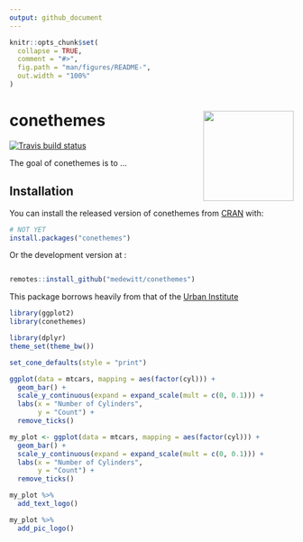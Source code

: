 ```yaml
---
output: github_document
---
```


<!-- README.md is generated from README.Rmd. Please edit that file -->

```r
knitr::opts_chunk$set(
  collapse = TRUE,
  comment = "#>",
  fig.path = "man/figures/README-",
  out.width = "100%"
)
```
# conethemes <img src="man/figures/hexsticker.png" align="right" height="160"/>

<!-- badges: start -->
[![Travis build status](https://travis-ci.org/medewitt/conethemes.svg?branch=master)](https://travis-ci.org/medewitt/conethemes)
<!-- badges: end -->

The goal of conethemes is to ...

## Installation

You can install the released version of conethemes from [CRAN](https://CRAN.R-project.org) with:

``` r
# NOT YET
install.packages("conethemes")
```

Or the development version at :

``` r

remotes::install_github("medewitt/conethemes")

```

This package borrows heavily from that of the [Urban Institute](https://github.com/UI-Research/urbnthemes)

```r
library(ggplot2)
library(conethemes)
```


```r
library(dplyr)
theme_set(theme_bw())

set_cone_defaults(style = "print")

ggplot(data = mtcars, mapping = aes(factor(cyl))) +
  geom_bar() + 
  scale_y_continuous(expand = expand_scale(mult = c(0, 0.1))) +
  labs(x = "Number of Cylinders",
       y = "Count") +
  remove_ticks()
```

```r
my_plot <- ggplot(data = mtcars, mapping = aes(factor(cyl))) +
  geom_bar() + 
  scale_y_continuous(expand = expand_scale(mult = c(0, 0.1))) +
  labs(x = "Number of Cylinders",
       y = "Count") +
  remove_ticks()

my_plot %>% 
  add_text_logo()

```


```r
my_plot %>% 
  add_pic_logo()
```

